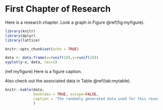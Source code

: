 # First Chapter of Research

Here is a research chapter. Look a graph in Figure \@ref(fig:myfigure).

```{r libraries, include=FALSE}
library(knitr)
library(dplyr)
library(lattice)

knitr::opts_chunk$set(echo = TRUE)
```

```{r myfigure, echo=F, eval=T, fig.width=9, fig.asp=1.0,  fig.cap='(ref:myfigure)'}
data <- data.frame(x=runif(10),y=runif(10))
xyplot(y~x, data, cex=2)
```

(ref:myfigure) Here is a figure caption.

Also check out the associated data in Table \@ref(tab:mytable).

```{r mytable, echo=F, eval=T}
knitr::kable(data, 
             booktabs = TRUE, escape=FALSE,
             caption = 'The randomly generated data used for this research.'
             )
```

